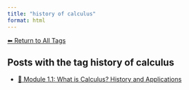 ```yaml
---
title: "history of calculus"
format: html
---
```


[⬅ Return to All Tags](../tags.qmd)

## Posts with the tag **history of calculus**

- [🧠 Module 1.1: What is Calculus? History and Applications](/posts/courses/math/calculus/module-1/1.1-introduction.html)
